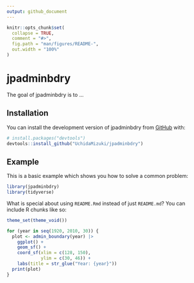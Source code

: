 ```yaml
---
output: github_document
---
```


<!-- README.md is generated from README.Rmd. Please edit that file -->

```r
knitr::opts_chunk$set(
  collapse = TRUE,
  comment = "#>",
  fig.path = "man/figures/README-",
  out.width = "100%"
)
```

# jpadminbdry

<!-- badges: start -->
<!-- badges: end -->

The goal of jpadminbdry is to ...

## Installation

You can install the development version of jpadminbdry from [GitHub](https://github.com/) with:

``` r
# install.packages("devtools")
devtools::install_github("UchidaMizuki/jpadminbdry")
```

## Example

This is a basic example which shows you how to solve a common problem:

```r
library(jpadminbdry)
library(tidyverse)
```

What is special about using `README.Rmd` instead of just `README.md`? You can include R chunks like so:

```r
theme_set(theme_void())

for (year in seq(1920, 2010, 30)) {
  plot <- admin_boundary(year) |> 
    ggplot() +
    geom_sf() +
    coord_sf(xlim = c(128, 150),
             ylim = c(30, 46)) +
    labs(title = str_glue("Year: {year}"))
  print(plot)
}
```
